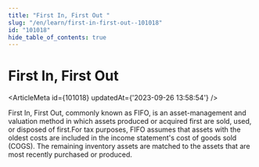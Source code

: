 ```yaml
---
title: "First In, First Out "
slug: "/en/learn/first-in-first-out--101018"
id: "101018"
hide_table_of_contents: true
---
```



# First In, First Out 

<ArticleMeta id={101018} updatedAt={'2023-09-26 13:58:54'} />
<div className='border-solid border-b border-t-0 my-4 border-[var(--ifm-color-gray-300)]' />

First In, First Out, commonly known as FIFO, is an asset-management and valuation method in which assets produced or acquired first are sold, used, or disposed of first.For tax purposes, FIFO assumes that assets with the oldest costs are included in the income statement's cost of goods sold (COGS). The remaining inventory assets are matched to the assets that are most recently purchased or produced.
